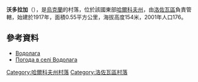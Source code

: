 {{coord|49|2|16|N|36|16|57|E|scale:100000_region:UA|display=title}}

'''沃多拉加'''（{{lang-uk|Водолага}}），是[[烏克蘭|烏克蘭]]的村落，位於該國東部[[哈爾科夫州|哈爾科夫州]]，由[[洛佐瓦區|洛佐瓦區]]負責管轄，始建於1917年，面積0.55平方公里，海拔高度154米，2001年人口176。

==參考資料==
* [http://w1.c1.rada.gov.ua/pls/z7502/A005?rdat1=09.01.2009&rf7571=33729 Водолага] {{Wayback|url=http://w1.c1.rada.gov.ua/pls/z7502/A005?rdat1=09.01.2009&rf7571=33729 |date=20160306172720 }}
* [http://weather.in.ua/ua/har'kovskaja/22186 Погода в селі Водолага] {{Wayback|url=http://weather.in.ua/ua/har%27kovskaja/22186 |date=20200930073706 }}

{{DEFAULTSORT:Реводарівка}}
[[Category:哈爾科夫州村落|Category:哈爾科夫州村落]]
[[Category:洛佐瓦區村落|Category:洛佐瓦區村落]]


{{Kharkiv-geo-stub}}